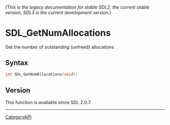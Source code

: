 ====== (This is the legacy documentation for stable SDL2, the current stable version; SDL3 is the current development version.) ======
= SDL_GetNumAllocations =

Get the number of outstanding (unfreed) allocations 

== Syntax ==

<syntaxhighlight lang='c'>
int SDL_GetNumAllocations(void);
</syntaxhighlight>

== Version ==

This function is available since SDL 2.0.7.

----
[[CategoryAPI]]


